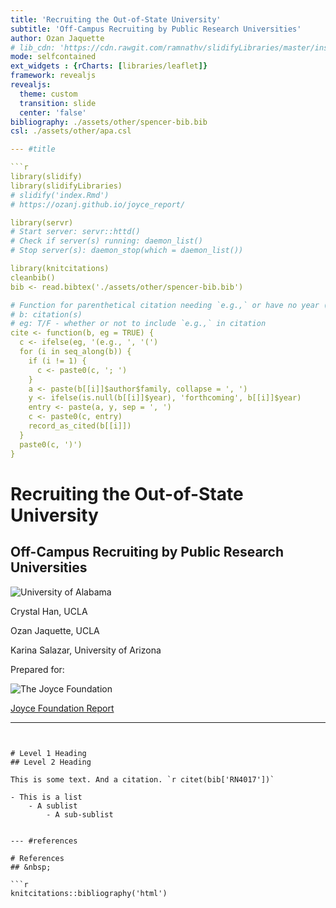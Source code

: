 ```yaml
---
title: 'Recruiting the Out-of-State University'
subtitle: 'Off-Campus Recruiting by Public Research Universities'
author: Ozan Jaquette
# lib_cdn: 'https://cdn.rawgit.com/ramnathv/slidifyLibraries/master/inst/libraries'
mode: selfcontained
ext_widgets : {rCharts: [libraries/leaflet]}
framework: revealjs
revealjs:
  theme: custom
  transition: slide
  center: 'false'
bibliography: ./assets/other/spencer-bib.bib
csl: ./assets/other/apa.csl

--- #title

```r
library(slidify)
library(slidifyLibraries)
# slidify('index.Rmd')
# https://ozanj.github.io/joyce_report/

library(servr)
# Start server: servr::httd()
# Check if server(s) running: daemon_list()
# Stop server(s): daemon_stop(which = daemon_list())

library(knitcitations)
cleanbib()
bib <- read.bibtex('./assets/other/spencer-bib.bib')

# Function for parenthetical citation needing `e.g.,` or have no year (ie. forthcoming)
# b: citation(s)
# eg: T/F - whether or not to include `e.g.,` in citation
cite <- function(b, eg = TRUE) {
  c <- ifelse(eg, '(e.g., ', '(')
  for (i in seq_along(b)) {
    if (i != 1) {
      c <- paste0(c, '; ')
    }
    a <- paste(b[[i]]$author$family, collapse = ', ')
    y <- ifelse(is.null(b[[i]]$year), 'forthcoming', b[[i]]$year)
    entry <- paste(a, y, sep = ', ')
    c <- paste0(c, entry)
    record_as_cited(b[[i]])
  }
  paste0(c, ')')
}
```

# Recruiting the Out-of-State University
## Off-Campus Recruiting by Public Research Universities

<img id='ua_map' src='assets/images/map_ua.png' alt='University of Alabama' />

<p class='author'>Crystal Han<span class='affiliation'>, UCLA</span></p>

<p class='author'>Ozan Jaquette<span class='affiliation'>, UCLA</span></p>

<p class='author'>Karina Salazar<span class='affiliation'>, University of Arizona</span></p>

<p id='joyce_text'>Prepared for:</p>
<img id='joyce_logo' src='assets/images/joyce_logo.png' alt='The Joyce Foundation' />

<a id='link_report' href='https://emraresearch.org/sites/default/files/2019-03/joyce_report.pdf' target='_blank'>Joyce Foundation Report</a>

--- 
```


# Level 1 Heading
## Level 2 Heading

This is some text. And a citation. `r citet(bib['RN4017'])`

- This is a list
    - A sublist
        - A sub-sublist


--- #references

# References
## &nbsp;

```r
knitcitations::bibliography('html')
````
